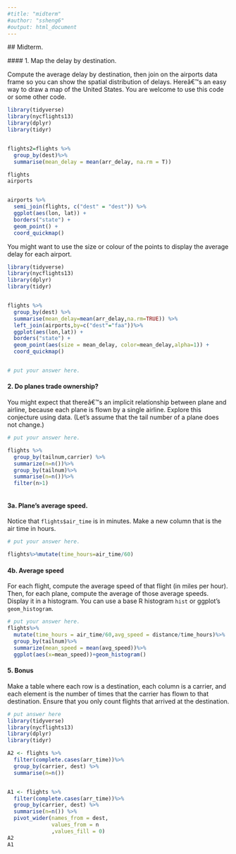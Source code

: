 ```yaml
---
#title: "midterm"
#author: "ssheng6"
#output: html_document
---
```

  
  ## Midterm.
  
  #### 1.  Map the delay by destination.
  
  Compute the average delay by destination, then join on the airports data frame so you can show the spatial distribution of delays. Hereâ€™s an easy way to draw a map of the United States.  You are welcome to use this code or some other code. 

```r
library(tidyverse)
library(nycflights13)
library(dplyr)
library(tidyr)


flights2=flights %>%
  group_by(dest)%>%
  summarise(mean_delay = mean(arr_delay, na.rm = T))

flights
airports


airports %>%
  semi_join(flights, c("dest" = "dest")) %>%
  ggplot(aes(lon, lat)) +
  borders("state") +
  geom_point() +
  coord_quickmap()
```

You might want to use the size or colour of the points to display the average delay for each airport.

```r

library(tidyverse)
library(nycflights13)
library(dplyr)
library(tidyr)


flights %>%
  group_by(dest) %>%
  summarise(mean_delay=mean(arr_delay,na.rm=TRUE)) %>%
  left_join(airports,by=c("dest"="faa"))%>%
  ggplot(aes(lon,lat)) +
  borders("state") +
  geom_point(aes(size = mean_delay, color=mean_delay,alpha=1)) +
  coord_quickmap()


# put your answer here.
```


#### 2.   Do planes trade ownership?

You might expect that thereâ€™s an implicit relationship between plane and airline, because each plane is flown by a single airline. Explore this conjecture using data. (Let's assume that the tail number of a plane does not change.)

```r
# put your answer here. 

flights %>%
  group_by(tailnum,carrier) %>%
  summarize(n=n())%>%
  group_by(tailnum)%>%
  summarise(n=n())%>%
  filter(n>1)



```


#### 3a.  Plane's average speed.

Notice that ```flights$air_time``` is in minutes.  Make a new column that is the air time in hours. 

```r
# put your answer here.  

flights%>%mutate(time_hours=air_time/60)

```



#### 4b. Average speed

For each flight, compute the average speed of that flight (in miles per hour).  Then, for each plane, compute the average of those average speeds. Display it in a histogram. You can use a base R histogram ```hist``` or ggplot's ```geom_histogram```. 

```r
# put your answer here.  
flights%>%
  mutate(time_hours = air_time/60,avg_speed = distance/time_hours)%>%
  group_by(tailnum)%>%
  summarize(mean_speed = mean(avg_speed))%>%
  ggplot(aes(x=mean_speed))+geom_histogram()


```




#### 5. Bonus

Make a table where each row is a destination, each column is a carrier, and each element is the number of times that the carrier has flown to that destination.  Ensure that you only count flights that arrived at the destination. 

```r
# put answer here
library(tidyverse)
library(nycflights13)
library(dplyr)
library(tidyr)

A2 <- flights %>%
  filter(complete.cases(arr_time))%>%
  group_by(carrier, dest) %>%
  summarise(n=n())


A1 <- flights %>%
  filter(complete.cases(arr_time))%>%
  group_by(carrier, dest) %>%
  summarise(n=n()) %>%
  pivot_wider(names_from = dest,
              values_from = n
              ,values_fill = 0)
A2
A1
```



```r


```